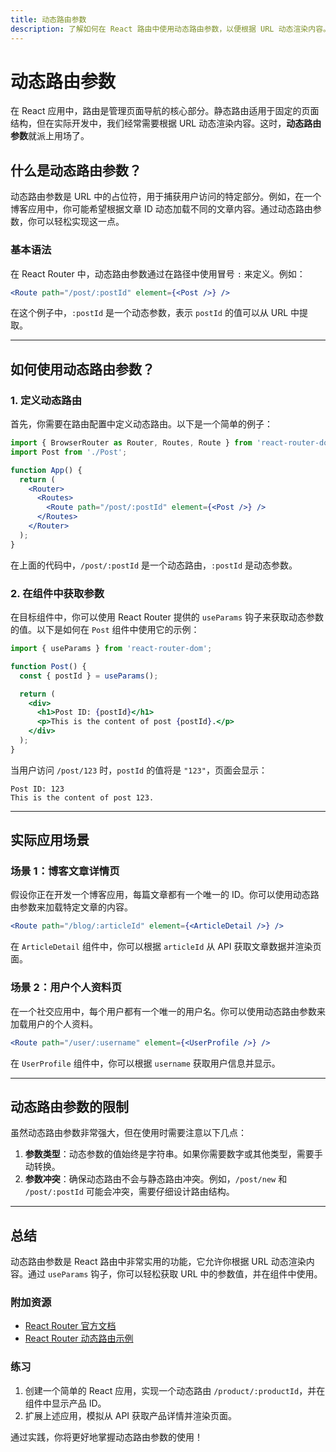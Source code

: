 ```yaml
---
title: 动态路由参数
description: 了解如何在 React 路由中使用动态路由参数，以便根据 URL 动态渲染内容。
---
```


# 动态路由参数

在 React 应用中，路由是管理页面导航的核心部分。静态路由适用于固定的页面结构，但在实际开发中，我们经常需要根据 URL 动态渲染内容。这时，**动态路由参数**就派上用场了。

## 什么是动态路由参数？

动态路由参数是 URL 中的占位符，用于捕获用户访问的特定部分。例如，在一个博客应用中，你可能希望根据文章 ID 动态加载不同的文章内容。通过动态路由参数，你可以轻松实现这一点。

### 基本语法

在 React Router 中，动态路由参数通过在路径中使用冒号 `:` 来定义。例如：

```jsx
<Route path="/post/:postId" element={<Post />} />
```

在这个例子中，`:postId` 是一个动态参数，表示 `postId` 的值可以从 URL 中提取。

---

## 如何使用动态路由参数？

### 1. 定义动态路由

首先，你需要在路由配置中定义动态路由。以下是一个简单的例子：

```jsx
import { BrowserRouter as Router, Routes, Route } from 'react-router-dom';
import Post from './Post';

function App() {
  return (
    <Router>
      <Routes>
        <Route path="/post/:postId" element={<Post />} />
      </Routes>
    </Router>
  );
}
```

在上面的代码中，`/post/:postId` 是一个动态路由，`:postId` 是动态参数。

### 2. 在组件中获取参数

在目标组件中，你可以使用 React Router 提供的 `useParams` 钩子来获取动态参数的值。以下是如何在 `Post` 组件中使用它的示例：

```jsx
import { useParams } from 'react-router-dom';

function Post() {
  const { postId } = useParams();

  return (
    <div>
      <h1>Post ID: {postId}</h1>
      <p>This is the content of post {postId}.</p>
    </div>
  );
}
```

当用户访问 `/post/123` 时，`postId` 的值将是 `"123"`，页面会显示：

```
Post ID: 123
This is the content of post 123.
```

---

## 实际应用场景

### 场景 1：博客文章详情页

假设你正在开发一个博客应用，每篇文章都有一个唯一的 ID。你可以使用动态路由参数来加载特定文章的内容。

```jsx
<Route path="/blog/:articleId" element={<ArticleDetail />} />
```

在 `ArticleDetail` 组件中，你可以根据 `articleId` 从 API 获取文章数据并渲染页面。

### 场景 2：用户个人资料页

在一个社交应用中，每个用户都有一个唯一的用户名。你可以使用动态路由参数来加载用户的个人资料。

```jsx
<Route path="/user/:username" element={<UserProfile />} />
```

在 `UserProfile` 组件中，你可以根据 `username` 获取用户信息并显示。

---

## 动态路由参数的限制

虽然动态路由参数非常强大，但在使用时需要注意以下几点：

1. **参数类型**：动态参数的值始终是字符串。如果你需要数字或其他类型，需要手动转换。
2. **参数冲突**：确保动态路由不会与静态路由冲突。例如，`/post/new` 和 `/post/:postId` 可能会冲突，需要仔细设计路由结构。

---

## 总结

动态路由参数是 React 路由中非常实用的功能，它允许你根据 URL 动态渲染内容。通过 `useParams` 钩子，你可以轻松获取 URL 中的参数值，并在组件中使用。

### 附加资源

- [React Router 官方文档](https://reactrouter.com/)
- [React Router 动态路由示例](https://reactrouter.com/en/main/start/tutorial#dynamic-segments)

### 练习

1. 创建一个简单的 React 应用，实现一个动态路由 `/product/:productId`，并在组件中显示产品 ID。
2. 扩展上述应用，模拟从 API 获取产品详情并渲染页面。

通过实践，你将更好地掌握动态路由参数的使用！
